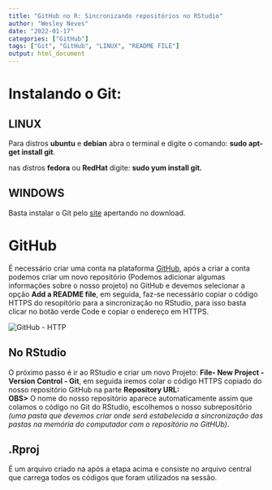 ```yaml
---
title: "GitHub no R: Sincronizando repositórios no RStudio"
author: "Wesley Neves"
date: "2022-01-17"
categories: ["GitHub"]
tags: ["Git", "GitHub", "LINUX", "README FILE"]
output: html_document
---
```


# Instalando o Git:

## LINUX

Para distros **ubuntu** e **debian** abra o terminal e digite o comando: **sudo apt-get install git**.

nas distros **fedora** ou **RedHat** digite: **sudo yum install git.**

## WINDOWS

Basta instalar o Git pelo [site](https://gitforwindows.org/) apertando no download.

# GitHub

É necessário criar uma conta na plataforma [GitHub](https://github.com/), após a criar a conta podemos criar um novo repositório (Podemos adicionar algumas informações sobre o nosso projeto) no GitHub e devemos selecionar a opção **Add a README file**, em seguida, faz-se necessário copiar o código HTTPS do resopitório para a sincronização no RStudio, para isso basta clicar no botão verde Code e copiar o endereço em HTTPS.

![](/blog/GitHub_files/github.png "GitHub - HTTP")

## No RStudio

O próximo passo é ir ao RStudio e criar um novo Projeto: **File- New Project - Version Control - Git**, em seguida iremos colar o código HTTPS copiado do nosso repositório GitHub na parte **Repository URL:\
OBS>** O nome do nosso repositório aparece automaticamente assim que colamos o código no Git do RStudio, escolhemos o nosso subrepositório *(uma pasta que devemos criar onde será estabelecida a sincronização das pastas na memória do computador com o repositório no GitHUb)*.

## .Rproj

É um arquivo criado na após a etapa acima e consiste no arquivo central que carrega todos os códigos que foram utilizados na sessão.
